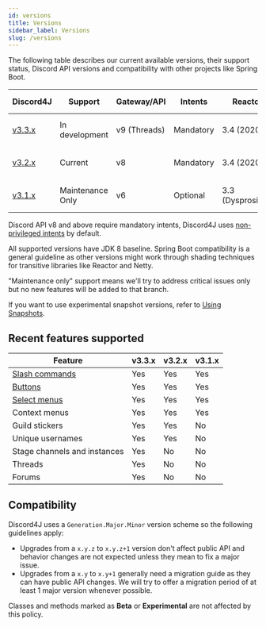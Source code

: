 ```yaml
---
id: versions
title: Versions
sidebar_label: Versions
slug: /versions
---
```


The following table describes our current available versions, their support status, Discord API versions and
compatibility with other projects like Spring Boot.

| Discord4J                                                    | Support          | Gateway/API  | Intents   | Reactor           | Spring Boot   | Artifact VERSION |
| ------------------------------------------------------------ | ---------------- | ------------ | --------- | ----------------- | ------------- | ---------------- |
| [v3.3.x](https://github.com/Discord4J/Discord4J/tree/master) | In development   | v9 (Threads) | Mandatory | 3.4 (2020)        | 2.3 and above | [Snapshots only](/using-snapshots) |
| [v3.2.x](https://github.com/Discord4J/Discord4J/tree/3.2.x)  | Current          | v8           | Mandatory | 3.4 (2020)        | 2.3 and above | [![Maven Central](https://img.shields.io/maven-central/v/com.discord4j/discord4j-core/3.2.svg?label=&style=flat-square)](https://search.maven.org/artifact/com.discord4j/discord4j-core) |
| [v3.1.x](https://github.com/Discord4J/Discord4J/tree/3.1.x)  | Maintenance Only | v6           | Optional  | 3.3 (Dysprosium)  | 2.2 and above | [![Maven Central](https://img.shields.io/maven-central/v/com.discord4j/discord4j-core/3.1.svg?label=&style=flat-square)](https://search.maven.org/artifact/com.discord4j/discord4j-core) |

Discord API v8 and above require mandatory intents, Discord4J uses [non-privileged intents](https://discord.com/developers/docs/topics/gateway#privileged-intents) by default.

All supported versions have JDK 8 baseline. Spring Boot compatibility is a general guideline as other versions might
work through shading techniques for transitive libraries like Reactor and Netty.

"Maintenance only" support means we'll try to address critical issues only but no new features will be added to that
branch.

If you want to use experimental snapshot versions, refer to [Using Snapshots](/using-snapshots).

## Recent features supported

| Feature                                              | v3.3.x | v3.2.x | v3.1.x |
| ---------------------------------------------------- | ------ | ------ | ------ |
| [Slash commands](/interactions/application-commands) | Yes    | Yes    | Yes    |
| [Buttons](/interactions/buttons)                     | Yes    | Yes    | Yes    |
| [Select menus](/interactions/select-menus)           | Yes    | Yes    | Yes    |
| Context menus                                        | Yes    | Yes    | Yes    |
| Guild stickers                                       | Yes    | Yes    | No     |
| Unique usernames                                     | Yes    | Yes    | No     |
| Stage channels and instances                         | Yes    | No     | No     |
| Threads                                              | Yes    | No     | No     |
| Forums                                               | Yes    | No     | No     |

## Compatibility

Discord4J uses a `Generation.Major.Minor` version scheme so the following guidelines apply:

- Upgrades from a `x.y.z` to `x.y.z+1` version don't affect public API and behavior changes are not expected unless they
  mean to fix a major issue.
- Upgrades from a `x.y` to `x.y+1` generally need a migration guide as they can have public API changes. We will try to
  offer a migration period of at least 1 major version whenever possible.

Classes and methods marked as **Beta** or **Experimental** are not affected by this policy.
